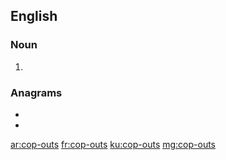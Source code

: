 ==English==

===Noun===
{{head|en|noun plural form}}

# {{plural of|cop-out|lang=en}}

===Anagrams===
* {{l|en|cops out}}
* {{l|en|octopus}}

[[ar:cop-outs]]
[[fr:cop-outs]]
[[ku:cop-outs]]
[[mg:cop-outs]]
